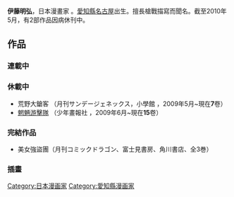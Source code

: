 {{多個問題|
{{expand|time=2010-05-30T02:26:11+00:00}}
{{noreference|time=2013-05-04}}
{{roughtranslation|time=2010-05-30T02:26:11+00:00}}
{{intromissing|time=2010-05-29T01:10:26+00:00}}
}}
'''伊藤明弘'''{{bd||||}}，日本漫畫家 。[[愛知縣|愛知縣]][[名古屋|名古屋]]出生。擅長槍戰描寫而聞名。截至2010年5月，有2部作品因病休刊中。

==作品==
===連載中===
===休載中===
* 荒野大鎗客 （月刊サンデージェネックス，小學館 ，2009年5月~現在'''7'''卷）
* [[魍魎游擊隊|魍魎游擊隊]] （少年畫報社 ，2009年6月~現在'''15'''卷）

=== 完結作品 ===
* 美女強盜團（月刊コミックドラゴン、富士見書房、角川書店、全3巻）

=== 插畫 ===

{{Authority control}}
{{DEFAULTSORT:Itou Akihiro}}
[[Category:日本漫画家|Category:日本漫画家]]
[[Category:愛知縣漫画家|Category:愛知縣漫画家]]
